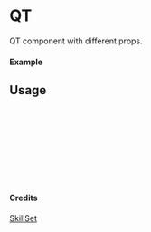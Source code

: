 
<Meta of={QT} title="SkillSet/QT" />

# QT

QT component with different props.

#### Example

<Canvas of={QT.Primary} />

## Usage

```ts
import { QT } from "yadl-ui";

const Example = () => {
  return (
      <QT />
  );
};

export default Example;
```

#### Credits
[SkillSet](https://skillicons.dev)
